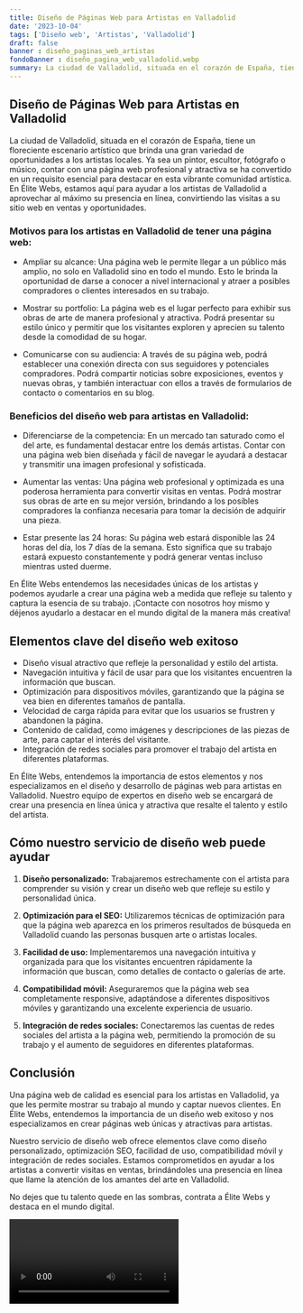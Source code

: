 ```yaml
---
title: Diseño de Páginas Web para Artistas en Valladolid
date: '2023-10-04'
tags: ['Diseño web', 'Artistas', 'Valladolid']
draft: false
banner : diseño_paginas_web_artistas
fondoBanner : diseño_pagina_web_valladolid.webp
summary: La ciudad de Valladolid, situada en el corazón de España, tiene un floreciente escenario artístico que brinda una gran variedad de oportunidades a los artistas locales. Ya sea un pintor, escultor, fotógrafo o músico, contar con una página web profesional y atractiva se ha convertido en un requisito esencial para destacar en esta vibrante comunidad artística. En Élite Webs, estamos aquí para ayudar a los artistas de Valladolid a aprovechar al máximo su presencia en línea, convirtiendo las visitas a su sitio web en ventas y oportunidades.
---
```


## **Diseño de Páginas Web para Artistas en Valladolid**

La ciudad de Valladolid, situada en el corazón de España, tiene un floreciente escenario artístico que brinda una gran variedad de oportunidades a los artistas locales. Ya sea un pintor, escultor, fotógrafo o músico, contar con una página web profesional y atractiva se ha convertido en un requisito esencial para destacar en esta vibrante comunidad artística. En Élite Webs, estamos aquí para ayudar a los artistas de Valladolid a aprovechar al máximo su presencia en línea, convirtiendo las visitas a su sitio web en ventas y oportunidades.

### **Motivos para los artistas en Valladolid de tener una página web:**

- Ampliar su alcance: Una página web le permite llegar a un público más amplio, no solo en Valladolid sino en todo el mundo. Esto le brinda la oportunidad de darse a conocer a nivel internacional y atraer a posibles compradores o clientes interesados en su trabajo.

- Mostrar su portfolio: La página web es el lugar perfecto para exhibir sus obras de arte de manera profesional y atractiva. Podrá presentar su estilo único y permitir que los visitantes exploren y aprecien su talento desde la comodidad de su hogar.

- Comunicarse con su audiencia: A través de su página web, podrá establecer una conexión directa con sus seguidores y potenciales compradores. Podrá compartir noticias sobre exposiciones, eventos y nuevas obras, y también interactuar con ellos a través de formularios de contacto o comentarios en su blog.

### **Beneficios del diseño web para artistas en Valladolid:**

- Diferenciarse de la competencia: En un mercado tan saturado como el del arte, es fundamental destacar entre los demás artistas. Contar con una página web bien diseñada y fácil de navegar le ayudará a destacar y transmitir una imagen profesional y sofisticada.

- Aumentar las ventas: Una página web profesional y optimizada es una poderosa herramienta para convertir visitas en ventas. Podrá mostrar sus obras de arte en su mejor versión, brindando a los posibles compradores la confianza necesaria para tomar la decisión de adquirir una pieza.

- Estar presente las 24 horas: Su página web estará disponible las 24 horas del día, los 7 días de la semana. Esto significa que su trabajo estará expuesto constantemente y podrá generar ventas incluso mientras usted duerme.

En Élite Webs entendemos las necesidades únicas de los artistas y podemos ayudarle a crear una página web a medida que refleje su talento y captura la esencia de su trabajo. ¡Contacte con nosotros hoy mismo y déjenos ayudarlo a destacar en el mundo digital de la manera más creativa!

<GifSeo />

<Cta />

## Elementos clave del diseño web exitoso

- Diseño visual atractivo que refleje la personalidad y estilo del artista.
- Navegación intuitiva y fácil de usar para que los visitantes encuentren la información que buscan.
- Optimización para dispositivos móviles, garantizando que la página se vea bien en diferentes tamaños de pantalla.
- Velocidad de carga rápida para evitar que los usuarios se frustren y abandonen la página.
- Contenido de calidad, como imágenes y descripciones de las piezas de arte, para captar el interés del visitante.
- Integración de redes sociales para promover el trabajo del artista en diferentes plataformas.

En Élite Webs, entendemos la importancia de estos elementos y nos especializamos en el diseño y desarrollo de páginas web para artistas en Valladolid. Nuestro equipo de expertos en diseño web se encargará de crear una presencia en línea única y atractiva que resalte el talento y estilo del artista.

## Cómo nuestro servicio de diseño web puede ayudar

1. **Diseño personalizado:** Trabajaremos estrechamente con el artista para comprender su visión y crear un diseño web que refleje su estilo y personalidad única.

2. **Optimización para el SEO:** Utilizaremos técnicas de optimización para que la página web aparezca en los primeros resultados de búsqueda en Valladolid cuando las personas busquen arte o artistas locales.

3. **Facilidad de uso:** Implementaremos una navegación intuitiva y organizada para que los visitantes encuentren rápidamente la información que buscan, como detalles de contacto o galerías de arte.

4. **Compatibilidad móvil:** Aseguraremos que la página web sea completamente responsive, adaptándose a diferentes dispositivos móviles y garantizando una excelente experiencia de usuario.

5. **Integración de redes sociales:** Conectaremos las cuentas de redes sociales del artista a la página web, permitiendo la promoción de su trabajo y el aumento de seguidores en diferentes plataformas.

## Conclusión

Una página web de calidad es esencial para los artistas en Valladolid, ya que les permite mostrar su trabajo al mundo y captar nuevos clientes. En Élite Webs, entendemos la importancia de un diseño web exitoso y nos especializamos en crear páginas web únicas y atractivas para artistas.

Nuestro servicio de diseño web ofrece elementos clave como diseño personalizado, optimización SEO, facilidad de uso, compatibilidad móvil y integración de redes sociales. Estamos comprometidos en ayudar a los artistas a convertir visitas en ventas, brindándoles una presencia en línea que llame la atención de los amantes del arte en Valladolid.

No dejes que tu talento quede en las sombras, contrata a Élite Webs y destaca en el mundo digital.

<Video />

<CtaBot job='Artistas' city='Valladolid'/>

<Gmaps query='Valladolid+españa+maps' />